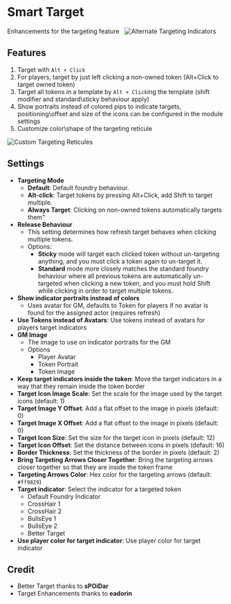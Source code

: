 
# Smart Target

Enhancements for the targeting feature   ![Alternate Targeting Indicators](Stpips.png 'Alternate Targeting Indicators')

## Features

1. Target with `Alt + Click`
2. For players, target by just left clicking a non-owned token
   (Alt+Click to target owned token)
3. Target all tokens in a template by `Alt + Click`ing the template (shift
   modifier and standard\\sticky behaviour apply)
4. Show portraits instead of colored pips to indicate targets,
   positioning\\offset and size of the icons can be configured in the
   module settings
5. Customize color\\shape of the targeting reticule

![Custom Targeting Reticules](Streticules.png 'Custom Targeting Reticules')

## Settings

- **Targeting Mode**
  - **Default**: Default foundry behaviour.
  - **Alt-click**: Target tokens by pressing Alt+Click, add Shift to
    target multiple.
  - **Always Target**: Clicking on non-owned tokens automatically
    targets them"
- **Release Behaviour**
  - This setting determines how refresh target
    behaves when clicking multiple tokens.
  - Options:
    - **Sticky** mode will target each clicked token without
      un-targeting anything, and you must click a token again to
      un-target it.
    - **Standard** mode more closely matches the standard foundry
      behaviour where all previous tokens are automatically
      un-targeted when clicking a new token, and you must hold Shift
      while clicking in order to target multiple tokens.
- **Show indicator portraits instead of colors**
  - Uses avatar for GM,
    defaults to Token for players if no avatar is found for the assigned
    actor (requires refresh)
- **Use Tokens instead of Avatars**: Use tokens instead of avatars for
    players target indicators
- **GM Image**
  - The image to use on indicator portraits for the GM
  - Options
    - Player Avatar
    - Token Portrait
    - Token Image
- **Keep target indicators inside the token**: Move the target indicators
  in a way that they remain inside the token border
- **Target Icon Image Scale**: Set the scale for the image used by the
  target icons (default: 1)
- **Target Image Y Offset**: Add a flat offset to the image in pixels
  (default: 0)
- **Target Image X Offset**: Add a flat offset to the image in pixels
  (default: 0)
- **Target Icon Size**: Set the size for the target icon in pixels
  (default: 12)
- **Target Icon Offset**: Set the distance between icons in pixels
  (default: 16)
- **Border Thickness**: Set the thickness of the border in pixels
  (default: 2)
- **Bring Targeting Arrows Closer Together**: Bring the targeting arrows
  closer together so that they are inside the token frame
- **Targeting Arrows Color**: Hex color for the targeting arrows (default:
  `#ff9829`)
- **Target indicator**: Select the indicator for a targeted token
  - Default Foundry Indicator
  - CrossHair 1
  - CrossHair 2
  - BullsEye 1
  - BullsEye 2
  - Better Target
- **Use player color for target indicator**: Use player color for target
  indicator

## Credit

- Better Target thanks to **sPOiDar**
- Target Enhancements thanks to **eadorin**

```

```

